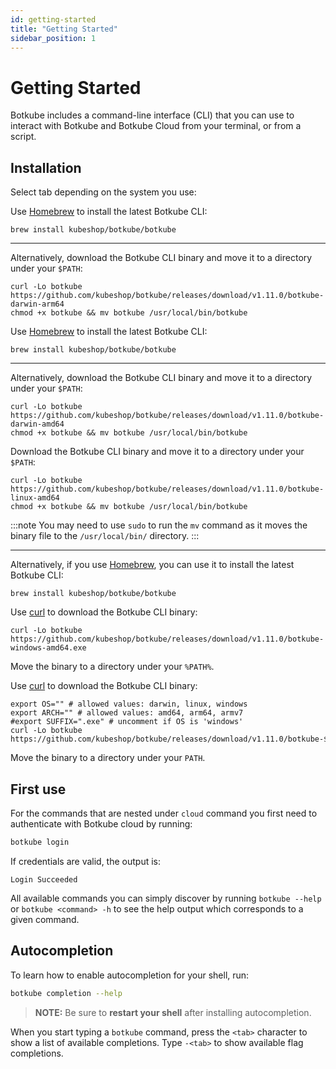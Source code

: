 ```yaml
---
id: getting-started
title: "Getting Started"
sidebar_position: 1
---
```


# Getting Started

Botkube includes a command-line interface (CLI) that you can use to interact with Botkube and Botkube Cloud from your terminal, or from a script.

## Installation

Select tab depending on the system you use:


<Tabs groupId="cli">
<TabItem value="macos-arm64" label="Mac with Apple Silicon" default>

Use <a href="https://brew.sh" target="_blank" rel="noreferrer">Homebrew</a> to install the latest Botkube CLI:

```shell
brew install kubeshop/botkube/botkube
```

<hr />

Alternatively, download the Botkube CLI binary and move it to a directory under your `$PATH`:

```shell
curl -Lo botkube https://github.com/kubeshop/botkube/releases/download/v1.11.0/botkube-darwin-arm64
chmod +x botkube && mv botkube /usr/local/bin/botkube
```

</TabItem>

<TabItem value="macos-amd64" label="Mac with Intel chip" default>

Use <a href="https://brew.sh" target="_blank" rel="noreferrer">Homebrew</a> to install the latest Botkube CLI:

```shell
brew install kubeshop/botkube/botkube
```

<hr />

Alternatively, download the Botkube CLI binary and move it to a directory under your `$PATH`:

```shell
curl -Lo botkube https://github.com/kubeshop/botkube/releases/download/v1.11.0/botkube-darwin-amd64
chmod +x botkube && mv botkube /usr/local/bin/botkube
```

</TabItem>

<TabItem value="linux" label="Linux">

Download the Botkube CLI binary and move it to a directory under your `$PATH`:

```shell
curl -Lo botkube https://github.com/kubeshop/botkube/releases/download/v1.11.0/botkube-linux-amd64
chmod +x botkube && mv botkube /usr/local/bin/botkube
```

:::note
You may need to use `sudo` to run the `mv` command as it moves the binary file to the `/usr/local/bin/` directory.
:::

<hr />

Alternatively, if you use <a href="https://brew.sh" target="_blank" rel="noreferrer">Homebrew</a>, you can use it to install the latest Botkube CLI:

```shell
brew install kubeshop/botkube/botkube
```

</TabItem>

<TabItem value="windows" label="Windows">

Use <a href="https://curl.se/windows/" target="_blank" rel="noreferrer">curl</a> to download the Botkube CLI binary:

```shell
curl -Lo botkube https://github.com/kubeshop/botkube/releases/download/v1.11.0/botkube-windows-amd64.exe
```

Move the binary to a directory under your `%PATH%`.

</TabItem>

<TabItem value="other" label="Other">

Use <a href="https://curl.se" target="_blank" rel="noreferrer">curl</a> to download the Botkube CLI binary:

```shell
export OS="" # allowed values: darwin, linux, windows
export ARCH="" # allowed values: amd64, arm64, armv7
#export SUFFIX=".exe" # uncomment if OS is 'windows'
curl -Lo botkube https://github.com/kubeshop/botkube/releases/download/v1.11.0/botkube-${OS}-${ARCH}${SUFFIX}
```

Move the binary to a directory under your `PATH`.

</TabItem>

</Tabs>

## First use

For the commands that are nested under `cloud` command you first need to authenticate with Botkube cloud by running:

```bash
botkube login
```

If credentials are valid, the output is:

```shell
Login Succeeded
```

All available commands you can simply discover by running `botkube --help` or `botkube <command> -h` to see the help output which corresponds to a given command.

## Autocompletion

To learn how to enable autocompletion for your shell, run:

```bash
botkube completion --help
```

> **NOTE:** Be sure to **restart your shell** after installing autocompletion.

When you start typing a `botkube` command, press the `<tab>` character to show a list of available completions. Type `-<tab>` to show available flag completions.
